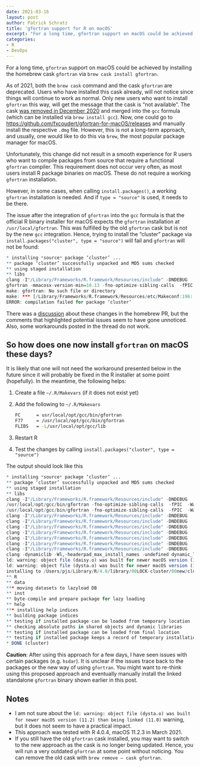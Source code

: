 ```yaml
---
date: 2021-03-16
layout: post
author: Patrick Schratz
title: 'gfortran support for R on macOS'
excerpt: "For a long time, gfortran support on macOS could be achieved by installing the homebrew cask gfortran. As of 2021, both the brew cask command and the cask gfortran are deprecated. This article explains how to set up gfortran for R package development on macOS."
categories:
- R
- DevOps
---
```


For a long time, `gfortran` support on macOS could be achieved by installing the homebrew cask `gfortran` via `brew cask install gfortran`.

As of 2021, both the `brew cask` command and the cask `gfortran` are deprecated.
Users who have installed this cask already, will not notice since things will continue to work as normal.
Only new users who want to install `gfortran` this way, will get the message that the cask is "not available".
The cask [was removed in December 2020](https://github.com/Homebrew/homebrew-cask/pull/96504) and merged into the `gcc` formula (which can be installed via `brew install gcc`).
Now, one could go to <https://github.com/fxcoudert/gfortran-for-macOS/releases> and manually install the respective `.dmg` file.
However, this is not a long-term approach, and usually, one would like to do this via `brew`, the most popular package manager for macOS.


Unfortunately, this change did not result in a smooth experience for R users who want to compile packages from source that require a functional `gfortran` compiler.
This requirement does not occur very often, as most users install R package binaries on macOS.
These do not require a working `gfortran` installation.

However, in some cases, when calling `install.packages()`, a working `gfortran` installation is needed.
And if `type = "source"` is used, it needs to be there.

The issue after the integration of `gfortran` into the `gcc` formula is that the official R binary installer for macOS expects the `gfortran` installation at `/usr/local/gfortran`.
This was fulfilled by the old `gfortran` cask but is not by the new `gcc` integration.
Hence, trying to install the "cluster" package via `install.packages("cluster", type = "source")` will fail and `gfortran` will not be found:

``` .r
* installing *source* package ‘cluster’ ...
** package ‘cluster’ successfully unpacked and MD5 sums checked
** using staged installation
** libs
clang -I"/Library/Frameworks/R.framework/Resources/include" -DNDEBUG   -I/usr/local/include   -fPIC  -Wall -g -O2  -c clara.c -o clara.o
gfortran -mmacosx-version-min=10.13 -fno-optimize-sibling-calls  -fPIC  -Wall -g -O2  -c daisy.f -o daisy.o
make: gfortran: No such file or directory
make: *** [/Library/Frameworks/R.framework/Resources/etc/Makeconf:196: daisy.o] Error 127
ERROR: compilation failed for package ‘cluster’
```

There was a [discussion](https://github.com/Homebrew/homebrew-cask/issues/96135) about these changes in the homebrew PR, but the comments that highlighted potential issues seem to have gone unnoticed.
Also, some workarounds posted in the thread do not work.

## So how does one now install `gfortran` on macOS these days?

It is likely that one will not need the workaround presented below in the future since it will probably be fixed in the R installer at some point (hopefully).
In the meantime, the following helps:

1.  Create a file `~/.R/Makevars` (if it does not exist yet)

2.  Add the following to `~/.R/Makevars`

    ``` .sh
    FC      = usr/local/opt/gcc/bin/gfortran
    F77     = /usr/local/opt/gcc/bin/gfortran
    FLIBS   = -L/usr/local/opt/gcc/lib
    ```

3.  Restart R

4.  Test the changes by calling `install.packages("cluster", type = "source")`

The output should look like this

``` .r
* installing *source* package ‘cluster’ ...
** package ‘cluster’ successfully unpacked and MD5 sums checked
** using staged installation
** libs
clang -I"/Library/Frameworks/R.framework/Resources/include" -DNDEBUG   -I/usr/local/include   -fPIC  -Wall -g -O2  -c clara.c -o clara.o
/usr/local/opt/gcc/bin/gfortran -fno-optimize-sibling-calls  -fPIC  -Wall -g -O2  -c daisy.f -o daisy.o
/usr/local/opt/gcc/bin/gfortran -fno-optimize-sibling-calls  -fPIC  -Wall -g -O2  -c dysta.f -o dysta.o
clang -I"/Library/Frameworks/R.framework/Resources/include" -DNDEBUG   -I/usr/local/include   -fPIC  -Wall -g -O2  -c fanny.c -o fanny.o
clang -I"/Library/Frameworks/R.framework/Resources/include" -DNDEBUG   -I/usr/local/include   -fPIC  -Wall -g -O2  -c init.c -o init.o
clang -I"/Library/Frameworks/R.framework/Resources/include" -DNDEBUG   -I/usr/local/include   -fPIC  -Wall -g -O2  -c mona.c -o mona.o
clang -I"/Library/Frameworks/R.framework/Resources/include" -DNDEBUG   -I/usr/local/include   -fPIC  -Wall -g -O2  -c pam.c -o pam.o
clang -I"/Library/Frameworks/R.framework/Resources/include" -DNDEBUG   -I/usr/local/include   -fPIC  -Wall -g -O2  -c sildist.c -o sildist.o
clang -I"/Library/Frameworks/R.framework/Resources/include" -DNDEBUG   -I/usr/local/include   -fPIC  -Wall -g -O2  -c spannel.c -o spannel.o
clang -I"/Library/Frameworks/R.framework/Resources/include" -DNDEBUG   -I/usr/local/include   -fPIC  -Wall -g -O2  -c twins.c -o twins.o
clang -dynamiclib -Wl,-headerpad_max_install_names -undefined dynamic_lookup -single_module -multiply_defined suppress -L/Library/Frameworks/R.framework/Resources/lib -L/usr/local/lib -o cluster.so clara.o daisy.o dysta.o fanny.o init.o mona.o pam.o sildist.o spannel.o twins.o -L/usr/local/opt/gcc/lib -F/Library/Frameworks/R.framework/.. -framework R -Wl,-framework -Wl,CoreFoundation
ld: warning: object file (daisy.o) was built for newer macOS version (11.2) than being linked (11.0)
ld: warning: object file (dysta.o) was built for newer macOS version (11.2) than being linked (11.0)
installing to /Users/pjs/Library/R/4.0/library/00LOCK-cluster/00new/cluster/libs
** R
** data
*** moving datasets to lazyload DB
** inst
** byte-compile and prepare package for lazy loading
** help
*** installing help indices
** building package indices
** testing if installed package can be loaded from temporary location
** checking absolute paths in shared objects and dynamic libraries
** testing if installed package can be loaded from final location
** testing if installed package keeps a record of temporary installation path
* DONE (cluster)
```

**Caution**: After using this approach for a few days, I have seen issues with certain packages (e.g. `hsdar`).
It is unclear if the issues trace back to the packages or the new way of using `gfortran`.
You might want to re-think using this proposed approach and eventually manually install the linked standalone `gfortran` binary shown earlier in this post.

## Notes

-   I am not sure about the `ld: warning: object file (dysta.o) was built for newer macOS version (11.2) than being linked (11.0)` warning, but it does not seem to have a practical impact.
-   This approach was tested with R 4.0.4, macOS 11.2.3 in March 2021.
-   If you still have the old `gfortran` cask installed, you may want to switch to the new approach as the cask is no longer being updated. Hence, you will run a very outdated `gfortran` at some point without noticing. You can remove the old cask with `brew remove – cask gfortran`.
